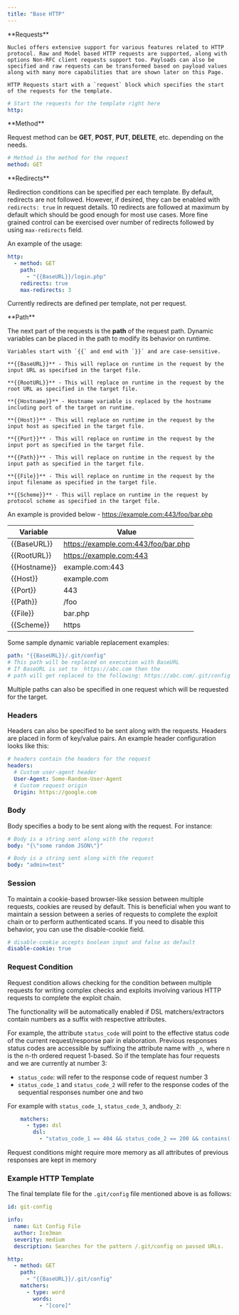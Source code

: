 ```yaml
---
title: "Base HTTP"
---
```

<Note>
**Requests**

    Nuclei offers extensive support for various features related to HTTP protocol. Raw and Model based HTTP requests are supported, along with options Non-RFC client requests support too. Payloads can also be specified and raw requests can be transformed based on payload values along with many more capabilities that are shown later on this Page.

    HTTP Requests start with a `request` block which specifies the start of the requests for the template.
</Note>

```yaml
# Start the requests for the template right here
http:
```

<Note>
**Method**

Request method can be **GET**, **POST**, **PUT**, **DELETE**, etc. depending on the needs.
</Note>

```yaml
# Method is the method for the request
method: GET
```

<Note>
**Redirects**

Redirection conditions can be specified per each template. By default, redirects are not followed. However, if desired, they can be enabled with `redirects: true` in request details. 10 redirects are followed at maximum by default which should be good enough for most use cases. More fine grained control can be exercised over number of redirects followed by using `max-redirects` field.
</Note>

An example of the usage:

```yaml
http:
  - method: GET
    path:
      - "{{BaseURL}}/login.php"
    redirects: true
    max-redirects: 3
```

<Warning>Currently redirects are defined per template, not per request.</Warning>

<Note>
**Path**

The next part of the requests is the **path** of the request path. Dynamic variables can be placed in the path to modify its behavior on runtime.

    Variables start with `{{` and end with `}}` and are case-sensitive.

    **{{BaseURL}}** - This will replace on runtime in the request by the input URL as specified in the target file.

    **{{RootURL}}** - This will replace on runtime in the request by the root URL as specified in the target file.

    **{{Hostname}}** - Hostname variable is replaced by the hostname including port of the target on runtime.

    **{{Host}}** - This will replace on runtime in the request by the input host as specified in the target file.

    **{{Port}}** - This will replace on runtime in the request by the input port as specified in the target file.

    **{{Path}}** - This will replace on runtime in the request by the input path as specified in the target file.

    **{{File}}** - This will replace on runtime in the request by the input filename as specified in the target file.

    **{{Scheme}}** - This will replace on runtime in the request by protocol scheme as specified in the target file.

</Note>

An example is provided below - https://example.com:443/foo/bar.php

| Variable     | Value                               |
|--------------|-------------------------------------|
| \{\{BaseURL\}\}  | https://example.com:443/foo/bar.php |
| \{\{RootURL\}\}  | https://example.com:443             |
| \{\{Hostname\}\} | example.com:443                     |
| \{\{Host\}\}     | example.com                         |
| \{\{Port\}\}     | 443                                 |
| \{\{Path\}\}     | /foo                                |
| \{\{File\}\}     | bar.php                             |
| \{\{Scheme\}\}   | https                               |


Some sample dynamic variable replacement examples:

```yaml
path: "{{BaseURL}}/.git/config"
# This path will be replaced on execution with BaseURL
# If BaseURL is set to  https://abc.com then the
# path will get replaced to the following: https://abc.com/.git/config
```

Multiple paths can also be specified in one request which will be requested for the target.

### Headers

Headers can also be specified to be sent along with the requests. Headers are placed in form of key/value pairs. An example header configuration looks like this:

```yaml
# headers contain the headers for the request
headers:
  # Custom user-agent header
  User-Agent: Some-Random-User-Agent
  # Custom request origin
  Origin: https://google.com
```

### Body

Body specifies a body to be sent along with the request. For instance:

```yaml
# Body is a string sent along with the request
body: "{\"some random JSON\"}"

# Body is a string sent along with the request
body: "admin=test"
```

### Session

To maintain a cookie-based browser-like session between multiple requests, cookies are reused by default. This is beneficial when you want to maintain a session between a series of requests to complete the exploit chain or to perform authenticated scans. If you need to disable this behavior, you can use the disable-cookie field.

```yaml
# disable-cookie accepts boolean input and false as default
disable-cookie: true
```

### Request Condition

Request condition allows checking for the condition between multiple requests for writing complex checks and exploits involving various HTTP requests to complete the exploit chain.

The functionality will be automatically enabled if DSL matchers/extractors contain numbers as a suffix with respective attributes.

For example, the attribute `status_code` will point to the effective status code of the current request/response pair in elaboration. Previous responses status codes are accessible by suffixing the attribute name with `_n`, where n is the n-th ordered request 1-based. So if the template has four requests and we are currently at number 3:
- `status_code`: will refer to the response code of request number 3
- `status_code_1` and `status_code_2` will refer to the response codes of the sequential responses number one and two 

For example with `status_code_1`, `status_code_3`, and`body_2`:

```yaml
    matchers:
      - type: dsl
        dsl:
          - "status_code_1 == 404 && status_code_2 == 200 && contains((body_2), 'secret_string')"
```
<Note>Request conditions might require more memory as all attributes of previous responses are kept in memory</Note>

### **Example HTTP Template**

The final template file for the `.git/config` file mentioned above is as follows:

```yaml
id: git-config

info:
  name: Git Config File
  author: Ice3man
  severity: medium
  description: Searches for the pattern /.git/config on passed URLs.

http:
  - method: GET
    path:
      - "{{BaseURL}}/.git/config"
    matchers:
      - type: word
        words:
          - "[core]"
```



